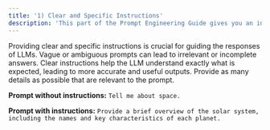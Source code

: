 ```yaml
---
title: '1) Clear and Specific Instructions'
description: 'This part of the Prompt Engineering Guide gives you an introduction to the main guidelines of prompt engineering.'
---
```


Providing clear and specific instructions is crucial for guiding the responses of LLMs. Vague or ambiguous prompts can lead to irrelevant or incomplete answers. Clear instructions help the LLM understand exactly what is expected, leading to more accurate and useful outputs.
Provide as many details as possible that are relevant to the prompt.

**Prompt without instructions:**
`Tell me about space.`

**Prompt with instructions:**
`Provide a brief overview of the solar system, including the names and key characteristics of each planet.`












